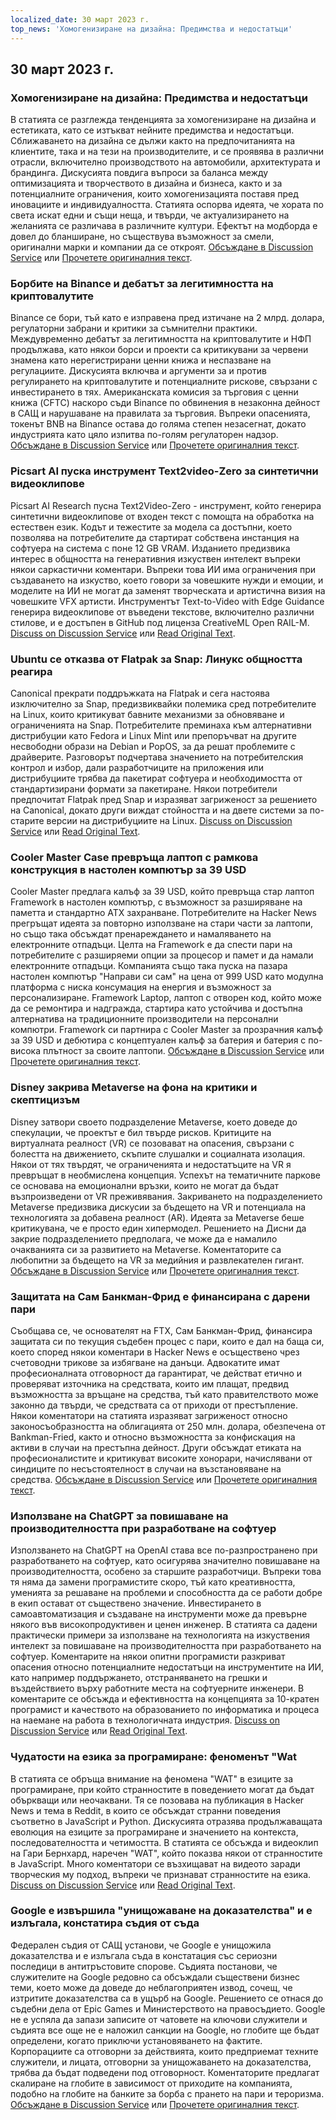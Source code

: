 ```yaml
---
localized_date: 30 март 2023 г.
top_news: 'Хомогенизиране на дизайна: Предимства и недостатъци'
---
```




<CallToAction />

<Steps>

## 30 март 2023 г.

### Хомогенизиране на дизайна: Предимства и недостатъци

В статията се разглежда тенденцията за хомогенизиране на дизайна и естетиката, като се изтъкват нейните предимства и недостатъци. Сближаването на дизайна се дължи както на предпочитанията на клиентите, така и на тези на производителите, и се проявява в различни отрасли, включително производството на автомобили, архитектурата и брандинга. Дискусията повдига въпроси за баланса между оптимизацията и творчеството в дизайна и бизнеса, както и за потенциалните ограничения, които хомогенизацията поставя пред иновациите и индивидуалността. Статията оспорва идеята, че хората по света искат едни и същи неща, и твърди, че актуализирането на желанията се различава в различните култури. Ефектът на модборда е довел до бланширане, но съществува възможност за смели, оригинални марки и компании да се откроят.
[Обсъждане в Discussion Service](http://news.ycombinator.com/item?id=35355703) или [Прочетете оригиналния текст](https://www.alexmurrell.co.uk/articles/the-age-of-average).

### Борбите на Binance и дебатът за легитимността на криптовалутите

Binance се бори, тъй като е изправена пред изтичане на 2 млрд. долара, регулаторни забрани и критики за съмнителни практики. Междувременно дебатът за легитимността на криптовалутите и НФП продължава, като някои борси и проекти са критикувани за червени знамена като нерегистрирани ценни книжа и неспазване на регулациите. Дискусията включва и аргументи за и против регулирането на криптовалутите и потенциалните рискове, свързани с инвестирането в тях. Американската комисия за търговия с ценни книжа (CFTC) наскоро съди Binance по обвинения в незаконна дейност в САЩ и нарушаване на правилата за търговия. Въпреки опасенията, токенът BNB на Binance остава до голяма степен незасегнат, докато индустрията като цяло изпитва по-голям регулаторен надзор.
[Обсъждане в Discussion Service](http://news.ycombinator.com/item?id=35351805) или [Прочетете оригиналния текст](https://www.wsj.com/articles/binance-sees-2-billion-in-outflows-as-troubles-compound-9a136e21).

### Picsart AI пуска инструмент Text2video-Zero за синтетични видеоклипове

Picsart AI Research пусна Text2Video-Zero - инструмент, който генерира синтетични видеоклипове от входен текст с помощта на обработка на естествен език. Кодът и тежестите за модела са достъпни, което позволява на потребителите да стартират собствена инстанция на софтуера на система с поне 12 GB VRAM. Изданието предизвика интерес в общността на генеративния изкуствен интелект въпреки някои саркастични коментари. Въпреки това ИИ има ограничения при създаването на изкуство, което говори за човешките нужди и емоции, и моделите на ИИ не могат да заменят творческата и артистична визия на човешките VFX артисти. Инструментът Text-to-Video with Edge Guidance генерира видеоклипове от въведени текстове, включително различни стилове, и е достъпен в GitHub под лиценза CreativeML Open RAIL-M.
[Discuss on Discussion Service](http://news.ycombinator.com/item?id=35352452) или [Read Original Text](https://github.com/Picsart-AI-Research/Text2Video-Zero).

### Ubuntu се отказва от Flatpak за Snap: Линукс общността реагира

Canonical прекрати поддръжката на Flatpak и сега настоява изключително за Snap, предизвиквайки полемика сред потребителите на Linux, които критикуват бавните механизми за обновяване и ограниченията на Snap. Потребителите преминаха към алтернативни дистрибуции като Fedora и Linux Mint или препоръчват на другите несвободни образи на Debian и PopOS, за да решат проблемите с драйверите. Разговорът подчертава значението на потребителския контрол и избор, дали разработчиците на приложения или дистрибуциите трябва да пакетират софтуера и необходимостта от стандартизирани формати за пакетиране. Някои потребители предпочитат Flatpak пред Snap и изразяват загриженост за решението на Canonical, докато други виждат стойността и на двете системи за по-старите версии на дистрибуциите на Linux.
[Discuss on Discussion Service](http://news.ycombinator.com/item?id=35354729) или [Read Original Text](https://lwn.net/SubscriberLink/927262/6adb2350e2b0d2ce/).

### Cooler Master Case превръща лаптоп с рамкова конструкция в настолен компютър за 39 USD

Cooler Master предлага калъф за 39 USD, който превръща стар лаптоп Framework в настолен компютър, с възможност за разширяване на паметта и стандартно ATX захранване. Потребителите на Hacker News прегръщат идеята за повторно използване на стари части за лаптопи, но също така обсъждат пренареждането и намаляването на електронните отпадъци. Целта на Framework е да спести пари на потребителите с разширяеми опции за процесор и памет и да намали електронните отпадъци. Компанията също така пуска на пазара настолен компютър "Направи си сам" на цена от 999 USD като модулна платформа с ниска консумация на енергия и възможност за персонализиране. Framework Laptop, лаптоп с отворен код, който може да се ремонтира и надгражда, стартира като устойчива и достъпна алтернатива на традиционните производители на персонални компютри. Framework си партнира с Cooler Master за прозрачния калъф за 39 USD и дебютира с концептуален калъф за батерия и батерия с по-висока плътност за своите лаптопи.
[Обсъждане в Discussion Service](http://news.ycombinator.com/item?id=35350288) или [Прочетете оригиналния текст](https://www.theverge.com/2023/3/23/23652939/framework-cooler-master-sff-pc-case).

### Disney закрива Metaverse на фона на критики и скептицизъм

Disney затвори своето подразделение Metaverse, което доведе до спекулации, че проектът е бил твърде рисков. Критиците на виртуалната реалност (VR) се позовават на опасения, свързани с болестта на движението, скъпите слушалки и социалната изолация. Някои от тях твърдят, че ограниченията и недостатъците на VR я превръщат в необмислена концепция. Успехът на тематичните паркове се основава на емоционални връзки, които не могат да бъдат възпроизведени от VR преживявания. Закриването на подразделението Metaverse предизвика дискусии за бъдещето на VR и потенциала на технологията за добавена реалност (AR). Идеята за Metaverse беше критикувана, че е просто един хипермодел. Решението на Дисни да закрие подразделението предполага, че може да е намалило очакванията си за развитието на Metaverse. Коментаторите са любопитни за бъдещето на VR за медийния и развлекателен гигант.
[Обсъждане в Discussion Service](http://news.ycombinator.com/item?id=35350952) или [Прочетете оригиналния текст](https://www.wsj.com/articles/disney-eliminates-its-metaverse-division-as-part-of-companys-layoffs-plan-94b03650).

### Защитата на Сам Банкман-Фрид е финансирана с дарени пари

Съобщава се, че основателят на FTX, Сам Банкман-Фрид, финансира защитата си по текущия съдебен процес с пари, които е дал на баща си, което според някои коментари в Hacker News е осъществено чрез счетоводни трикове за избягване на данъци. Адвокатите имат професионалната отговорност да гарантират, че действат етично и проверяват източника на средствата, които им плащат, предвид възможността за връщане на средства, тъй като правителството може законно да твърди, че средствата са от приходи от престъпление. Някои коментатори на статията изразяват загриженост относно законосъобразността на облигацията от 250 млн. долара, обезпечена от Bankman-Fried, както и относно възможността за конфискация на активи в случаи на престъпна дейност. Други обсъждат етиката на професионалистите и критикуват високите хонорари, начислявани от синдиците по несъстоятелност в случаи на възстановяване на средства.
[Обсъждане в Discussion Service](http://news.ycombinator.com/item?id=35358698) или [Прочетете оригиналния текст](https://www.forbes.com/sites/sarahemerson/2023/03/29/sam-bankman-fried-legal-fees-funded-by-alameda-money-gifted-to-father-joe-bankman/).

### Използване на ChatGPT за повишаване на производителността при разработване на софтуер

Използването на ChatGPT на OpenAI става все по-разпространено при разработването на софтуер, като осигурява значително повишаване на производителността, особено за старшите разработчици. Въпреки това тя няма да замени програмистите скоро, тъй като креативността, уменията за решаване на проблеми и способността да се работи добре в екип остават от съществено значение. Инвестирането в самоавтоматизация и създаване на инструменти може да превърне някого във високопродуктивен и ценен инженер. В статията са дадени практически примери за използване на технологията на изкуствения интелект за повишаване на производителността при разработването на софтуер. Коментарите на някои опитни програмисти разкриват опасения относно потенциалните недостатъци на инструментите на ИИ, като например поддържането, отстраняването на грешки и въздействието върху работните места на софтуерните инженери. В коментарите се обсъжда и ефективността на концепцията за 10-кратен програмист и качеството на образованието по информатика и процеса на наемане на работа в технологичната индустрия.
[Discuss on Discussion Service](http://news.ycombinator.com/item?id=35356054) или [Read Original Text](https://kadekillary.work/posts/1000x-eng/).

### Чудатости на езика за програмиране: феноменът "Wat

В статията се обръща внимание на феномена "WAT" в езиците за програмиране, при който странностите в поведението могат да бъдат объркващи или неочаквани. Тя се позовава на публикация в Hacker News и тема в Reddit, в които се обсъждат странни поведения съответно в JavaScript и Python. Дискусията отразява продължаващата еволюция на езиците за програмиране и значението на контекста, последователността и четимостта. В статията се обсъжда и видеоклип на Гари Бернхард, наречен "WAT", който показва някои от странностите в JavaScript. Много коментатори се възхищават на видеото заради творческия му подход, въпреки че признават странностите на езика.
[Discuss on Discussion Service](http://news.ycombinator.com/item?id=35363044) или [Read Original Text](https://www.destroyallsoftware.com/talks/wat).

### Google е извършила "унищожаване на доказателства" и е излъгала, констатира съдия от съда

Федерален съдия от САЩ установи, че Google е унищожила доказателства и е излъгала съда в констатация със сериозни последици в антитръстовите спорове. Съдията постанови, че служителите на Google редовно са обсъждали съществени бизнес теми, което може да доведе до неблагоприятен извод, сочещ, че изтритите доказателства са в ущърб на Google. Решението се отнася до съдебни дела от Epic Games и Министерството на правосъдието. Google не е успяла да запази записите от чатовете на ключови служители и съдията все още не е наложил санкции на Google, но глобите ще бъдат определени, когато приключи установяването на фактите. Корпорациите са отговорни за действията, които предприемат техните служители, и лицата, отговорни за унищожаването на доказателства, трябва да бъдат подведени под отговорност. Коментаторите предлагат скалиране на глобите в зависимост от приходите на компанията, подобно на глобите на банките за борба с прането на пари и тероризма.
[Обсъждане в Discussion Service](http://news.ycombinator.com/item?id=35363095) или [Прочетете оригиналния текст](https://storage.courtlistener.com/recap/gov.uscourts.cand.373179/gov.uscourts.cand.373179.469.0.pdf).

</Steps>

